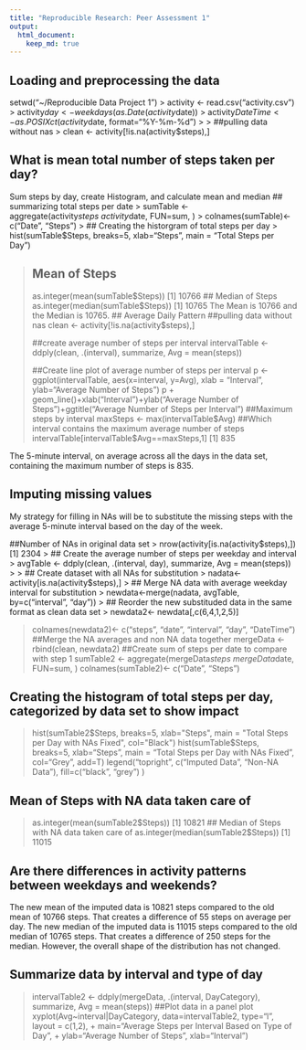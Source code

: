 ```yaml
---
title: "Reproducible Research: Peer Assessment 1"
output: 
  html_document:
    keep_md: true
---
```



## Loading and preprocessing the data
setwd("~/Reproducible Data Project 1")
> activity <- read.csv("activity.csv")
> activity$day <- weekdays(as.Date(activity$date))
> activity$DateTime<- as.POSIXct(activity$date, format="%Y-%m-%d")
> 
> ##pulling data without nas
> clean <- activity[!is.na(activity$steps),]



## What is mean total number of steps taken per day?
Sum steps by day, create Histogram, and calculate mean and median
## summarizing total steps per date
> sumTable <- aggregate(activity$steps ~ activity$date, FUN=sum, )
> colnames(sumTable)<- c("Date", "Steps")
> ## Creating the historgram of total steps per day
> hist(sumTable$Steps, breaks=5, xlab="Steps", main = "Total Steps per Day")

> ## Mean of Steps
> as.integer(mean(sumTable$Steps))
[1] 10766
## Median of Steps
> as.integer(median(sumTable$Steps))
[1] 10765
The Mean is 10766 and the Median is 10765.
## Average Daily Pattern
##pulling data without nas
clean <- activity[!is.na(activity$steps),]
> 
> ##create average number of steps per interval
> intervalTable <- ddply(clean, .(interval), summarize, Avg = mean(steps))
> 
> ##Create line plot of average number of steps per interval
> p <- ggplot(intervalTable, aes(x=interval, y=Avg), xlab = "Interval", ylab="Average Number of Steps")
> p + geom_line()+xlab("Interval")+ylab("Average Number of Steps")+ggtitle("Average Number of Steps per Interval")
> ##Maximum steps by interval
> maxSteps <- max(intervalTable$Avg)
> ##Which interval contains the maximum average number of steps
> intervalTable[intervalTable$Avg==maxSteps,1]
[1] 835


The 5-minute interval, on average across all the days in the data set, containing the maximum number of steps is 835.



## Imputing missing values
My strategy for filling in NAs will be to substitute the missing steps with the average 5-minute interval based on the day of the week.


##Number of NAs in original data set
> nrow(activity[is.na(activity$steps),])
[1] 2304
> ## Create the average number of steps per weekday and interval
> avgTable <- ddply(clean, .(interval, day), summarize, Avg = mean(steps))
> 
> ## Create dataset with all NAs for substitution
> nadata<- activity[is.na(activity$steps),]
> ## Merge NA data with average weekday interval for substitution
> newdata<-merge(nadata, avgTable, by=c("interval", "day"))
> ## Reorder the new substituded data in the same format as clean data set
> newdata2<- newdata[,c(6,4,1,2,5)]

> colnames(newdata2)<- c("steps", "date", "interval", "day", "DateTime")
> ##Merge the NA averages and non NA data together
> mergeData <- rbind(clean, newdata2)
> ##Create sum of steps per date to compare with step 1
> sumTable2 <- aggregate(mergeData$steps ~ mergeData$date, FUN=sum, )
> colnames(sumTable2)<- c("Date", "Steps")

## Creating the histogram of total steps per day, categorized by data set to show impact
> hist(sumTable2$Steps, breaks=5, xlab="Steps", main = "Total Steps per Day with NAs Fixed", col="Black")
> hist(sumTable$Steps, breaks=5, xlab="Steps", main = "Total Steps per Day with NAs Fixed", col="Grey", add=T)
> legend("topright", c("Imputed Data", "Non-NA Data"), fill=c("black", "grey") )

## Mean of Steps with NA data taken care of
> as.integer(mean(sumTable2$Steps))
[1] 10821
> ## Median of Steps with NA data taken care of
> as.integer(median(sumTable2$Steps))
[1] 11015


## Are there differences in activity patterns between weekdays and weekends?
The new mean of the imputed data is 10821 steps compared to the old mean of 10766 steps. That creates a difference of 55 steps on average per day.
The new median of the imputed data is 11015 steps compared to the old median of 10765 steps. That creates a difference of 250 steps for the median. However, the overall shape of the distribution has not changed.

## Summarize data by interval and type of day
> intervalTable2 <- ddply(mergeData, .(interval, DayCategory), summarize, Avg = mean(steps))
> ##Plot data in a panel plot
> xyplot(Avg~interval|DayCategory, data=intervalTable2, type="l",  layout = c(1,2),
+        main="Average Steps per Interval Based on Type of Day", 
+        ylab="Average Number of Steps", xlab="Interval")


